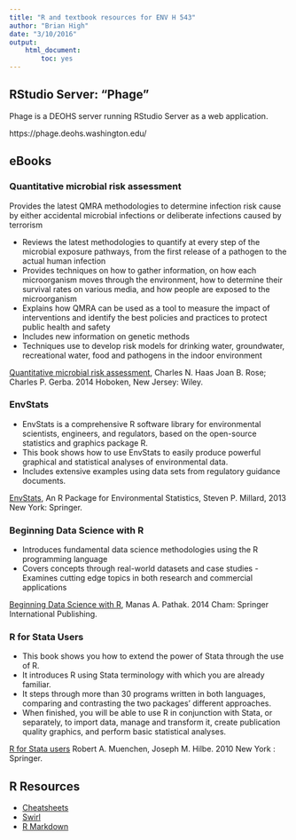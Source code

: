 ```yaml
---
title: "R and textbook resources for ENV H 543"
author: "Brian High"
date: "3/10/2016"
output: 
    html_document:
        toc: yes
---
```


## RStudio Server: "Phage"

Phage is a DEOHS server running RStudio Server as a web application.

https://phage.deohs.washington.edu/

## eBooks

### Quantitative microbial risk assessment

Provides the latest QMRA methodologies to determine infection risk cause by 
either accidental microbial infections or deliberate infections caused by terrorism

- Reviews the latest methodologies to quantify at every step of the microbial
exposure pathways, from the first release of a pathogen to the actual human
infection
- Provides techniques on how to  gather information, on how each microorganism 
moves through the environment, how to determine their survival rates on various
media, and how people are exposed to the microorganism
- Explains how QMRA can be used as a tool to measure the impact of interventions 
and identify the best policies and practices to protect public health and safety
- Includes new information on genetic methods
- Techniques use to develop risk models for drinking water, groundwater, 
recreational water, food and pathogens in the indoor environment

[Quantitative microbial risk assessment](http://alliance-primo.hosted.exlibrisgroup.com/UW:all:CP51230982940001451), Charles N. Haas Joan B. Rose; Charles P. Gerba. 2014  Hoboken, New Jersey: Wiley.

### EnvStats

- EnvStats is a comprehensive R software library for environmental scientists,
engineers, and regulators, based on the open-source statistics and graphics 
package R.
- This book shows how to use EnvStats to easily produce powerful graphical and 
statistical analyses of environmental data.
- Includes extensive examples using data sets from regulatory guidance documents.

[EnvStats](http://offcampus.lib.washington.edu/login?url=http://link.springer.com/book/10.1007/978-1-4614-8456-1), An R Package for Environmental Statistics, Steven P. Millard, 2013 New York: Springer.

### Beginning Data Science with R

- Introduces fundamental data science methodologies using the R programming language
- Covers concepts through real-world datasets and case studies
-Examines cutting edge topics in both research and commercial applications

[Beginning Data Science with R](http://alliance-primo.hosted.exlibrisgroup.com/primo_library/libweb/action/dlDisplay.do?vid=UW&search_scope=all&docId=dedupmrg490691634&fn=permalink), Manas A. Pathak. 2014 Cham: Springer International Publishing.

### R for Stata Users

- This book shows you how to extend the power of Stata through the use of R. 
- It introduces R using Stata terminology with which you are already familiar. 
- It steps through more than 30 programs written in both languages, comparing and contrasting the two packages' different approaches. 
- When finished, you will be able to use R in conjunction with Stata, or separately, to import data, manage and transform it, create publication quality graphics, and perform basic statistical analyses.

[R for Stata users](http://alliance-primo.hosted.exlibrisgroup.com/UW:all:CP71161669170001451)
Robert A. Muenchen, Joseph M. Hilbe. 2010 New York : Springer.

## R Resources

- [Cheatsheets](https://www.rstudio.com/resources/cheatsheets/)
- [Swirl](http://swirlstats.com/students.html)
- [R Markdown](http://rmarkdown.rstudio.com/)